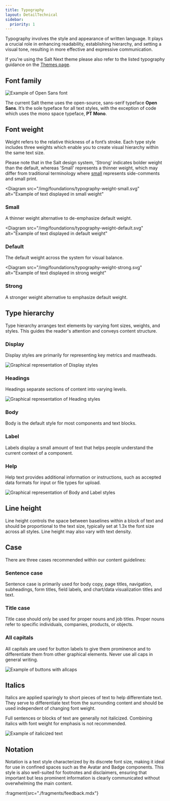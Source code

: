 ```yaml
---
title: Typography
layout: DetailTechnical
sidebar:
  priority: 1
---
```


Typography involves the style and appearance of written language. It plays a crucial role in enhancing readability, establishing hierarchy, and setting a visual tone, resulting in more effective and expressive communication.

If you’re using the Salt Next theme please also refer to the listed typography guidance on the [Themes page](/salt/themes/index).

## Font family

<Image
  src="/img/foundations/typography-opensans.svg"
  alt="Example of Open Sans font"
/>

The current Salt theme uses the open-source, sans-serif typeface **Open Sans**. It’s the sole typeface for all text styles, with the exception of code which uses the mono space typeface, **PT Mono**.

## Font weight

Weight refers to the relative thickness of a font’s stroke. Each type style includes three weights which enable you to create visual hierarchy within the same text size.

Please note that in the Salt design system, 'Strong' indicates bolder weight than the default, whereas 'Small' represents a thinner weight, which may differ from traditional terminology where [small](https://developer.mozilla.org/en-US/docs/Web/HTML/Element/small) represents side-comments and small print.

<Diagrams>

<Diagram
      src="/img/foundations/typography-weight-small.svg"
      alt="Example of text displayed in small weight"
>

### Small

A thinner weight alternative to de-emphasize default weight.

</Diagram>

<Diagram
       src="/img/foundations/typography-weight-default.svg"
      alt="Example of text displayed in default weight"
>

### Default

The default weight across the system for visual balance.

</Diagram>

<Diagram
       src="/img/foundations/typography-weight-strong.svg"
      alt="Example of text displayed in strong weight"
>

### Strong

A stronger weight alternative to emphasize default weight.

</Diagram>

</Diagrams>

## Type hierarchy

Type hierarchy arranges text elements by varying font sizes, weights, and styles. This guides the reader's attention and conveys content structure.

### Display

Display styles are primarily for representing key metrics and mastheads.

<Image
  src="/img/foundations/typography-style-display.svg"
  alt="Graphical representation of Display styles"
/>

### Headings

Headings separate sections of content into varying levels.

<Image
  src="/img/foundations/typography-style-headings.svg"
  alt="Graphical representation of Heading styles"
/>

### Body

Body is the default style for most components and text blocks.

### Label

Labels display a small amount of text that helps people understand the current context of a component.

### Help

Help text provides additional information or instructions, such as accepted data formats for input or file types for upload.

<Image
  src="/img/foundations/typography-style-body-label.svg"
  alt="Graphical representation of Body and Label styles"
/>

## Line height

Line height controls the space between baselines within a block of text and should be proportional to the text size, typically set at 1.3x the font size across all styles. Line height may also vary with text density.

## Case

There are three cases recommended within our content guidelines:

### Sentence case

Sentence case is primarily used for body copy, page titles, navigation, subheadings, form titles, field labels, and chart/data visualization titles and text.

### Title case

Title case should only be used for proper nouns and job titles. Proper nouns refer to specific individuals, companies, products, or objects.

### All capitals

All capitals are used for button labels to give them prominence and to differentiate them from other graphical elements. Never use all caps in general writing.

<Image
  src="/img/foundations/typography-allcaps.svg"
  alt="Example of buttons with allcaps"
/>

## Italics

Italics are applied sparingly to short pieces of text to help differentiate text. They serve to differentiate text from the surrounding content and should be used independent of changing font weight.

Full sentences or blocks of text are generally not italicized. Combining italics with font weight for emphasis is not recommended.

<Image
  src="/img/foundations/typography-italics.svg"
  alt="Example of italicized text"
/>

## Notation

Notation is a text style characterized by its discrete font size, making it ideal for use in confined spaces such as the Avatar and Badge components. This style is also well-suited for footnotes and disclaimers, ensuring that important but less prominent information is clearly communicated without overwhelming the main content.

:fragment{src="./fragments/feedback.mdx"}
